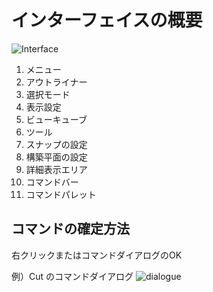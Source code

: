 # インターフェイスの概要

![Interface](./img/interface.png)

1. メニュー
2. アウトライナー
3. 選択モード
4. 表示設定
5. ビューキューブ
6. ツール
7. スナップの設定
8. 構築平面の設定
9. 詳細表示エリア
10. コマンドバー
11. コマンドパレット


## コマンドの確定方法

右クリックまたはコマンドダイアログのOK

例）Cut のコマンドダイアログ
![dialogue](./img/dialogue.png)
